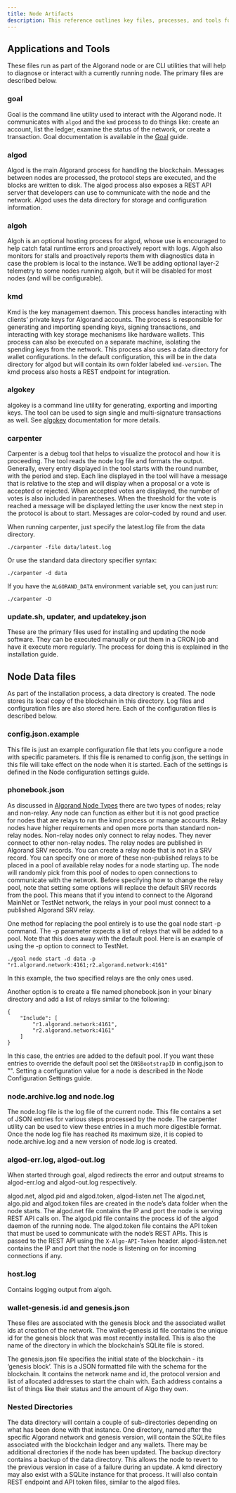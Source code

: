 ```yaml
---
title: Node Artifacts
description: This reference outlines key files, processes, and tools for managing Algorand nodes, including utilities like goal and algokey, processes like algod and kmd, and configuration files for blockchain interaction, key management, debugging, and node maintenance.
---
```


## Applications and Tools

These files run as part of the Algorand node or are CLI utilities that will help to diagnose or interact with a currently running node. The primary files are described below.

### goal

Goal is the command line utility used to interact with the Algorand node. It communicates with `algod` and the `kmd` process to do things like: create an account, list the ledger, examine the status of the network, or create a transaction. Goal documentation is available in the [Goal](FUTURELINK) guide.

### algod

Algod is the main Algorand process for handling the blockchain. Messages between nodes are processed, the protocol steps are executed, and the blocks are written to disk. The algod process also exposes a REST API server that developers can use to communicate with the node and the network. Algod uses the data directory for storage and configuration information.

### algoh

Algoh is an optional hosting process for algod, whose use is encouraged to help catch fatal runtime errors and proactively report with logs. Algoh also monitors for stalls and proactively reports them with diagnostics data in case the problem is local to the instance. We’ll be adding optional layer-2 telemetry to some nodes running algoh, but it will be disabled for most nodes (and will be configurable).

### kmd

Kmd is the key management daemon. This process handles interacting with clients’ private keys for Algorand accounts. The process is responsible for generating and importing spending keys, signing transactions, and interacting with key storage mechanisms like hardware wallets. This process can also be executed on a separate machine, isolating the spending keys from the network. This process also uses a data directory for wallet configurations. In the default configuration, this will be in the data directory for algod but will contain its own folder labeled `kmd-version`. The kmd process also hosts a REST endpoint for integration.

### algokey

algokey is a command line utility for generating, exporting and importing keys. The tool can be used to sign single and multi-signature transactions as well.
See [algokey](FUTURELINK) documentation for more details.

### carpenter

Carpenter is a debug tool that helps to visualize the protocol and how it is proceeding. The tool reads the node log file and formats the output. Generally, every entry displayed in the tool starts with the round number, with the period and step. Each line displayed in the tool will have a message that is relative to the step and will display when a proposal or a vote is accepted or rejected. When accepted votes are displayed, the number of votes is also included in parentheses. When the threshold for the vote is reached a message will be displayed letting the user know the next step in the protocol is about to start. Messages are color-coded by round and user.

When running carpenter, just specify the latest.log file from the data directory.

```
./carpenter -file data/latest.log
```

Or use the standard data directory specifier syntax:

```
./carpenter -d data
```

If you have the `ALGORAND_DATA` environment variable set, you can just run:

```
./carpenter -D
```

### update.sh, updater, and updatekey.json

These are the primary files used for installing and updating the node software. They can be executed manually or put them in a CRON job and have it execute more regularly. The process for doing this is explained in the installation guide.

## Node Data files

As part of the installation process, a data directory is created. The node stores its local copy of the blockchain in this directory. Log files and configuration files are also stored here. Each of the configuration files is described below.

### config.json.example

This file is just an example configuration file that lets you configure a node with specific parameters. If this file is renamed to config.json, the settings in this file will take effect on the node when it is started. Each of the settings is defined in the Node configuration settings guide.

### phonebook.json

As discussed in [Algorand Node Types](/nodes/types) there are two types of nodes; relay and non-relay. Any node can function as either but it is not good practice for nodes that are relays to run the kmd process or manage accounts. Relay nodes have higher requirements and open more ports than standard non-relay nodes. Non-relay nodes only connect to relay nodes. They never connect to other non-relay nodes. The relay nodes are published in Algorand SRV records. You can create a relay node that is not in a SRV record. You can specify one or more of these non-published relays to be placed in a pool of available relay nodes for a node starting up. The node will randomly pick from this pool of nodes to open connections to communicate with the network. Before specifying how to change the relay pool, note that setting some options will replace the default SRV records from the pool. This means that if you intend to connect to the Algorand MainNet or TestNet network, the relays in your pool must connect to a published Algorand SRV relay.

One method for replacing the pool entirely is to use the goal node start -p command. The -p parameter expects a list of relays that will be added to a pool. Note that this does away with the default pool. Here is an example of using the -p option to connect to TestNet.

```
./goal node start -d data -p "r1.algorand.network:4161;r2.algorand.network:4161"
```

In this example, the two specified relays are the only ones used.

Another option is to create a file named phonebook.json in your binary directory and add a list of relays similar to the following:

```
{
    "Include": [
        "r1.algorand.network:4161",
        "r2.algorand.network:4161"
    ]
}
```

In this case, the entries are added to the default pool. If you want these entries to override the default pool set the `DNSBootstrapID` in config.json to "". Setting a configuration value for a node is described in the Node Configuration Settings guide.

### node.archive.log and node.log

The node.log file is the log file of the current node. This file contains a set of JSON entries for various steps processed by the node. The carpenter utility can be used to view these entries in a much more digestible format. Once the node log file has reached its maximum size, it is copied to node.archive.log and a new version of node.log is created.

### algod-err.log, algod-out.log

When started through goal, algod redirects the error and output streams to algod-err.log and algod-out.log respectively.

algod.net, algod.pid and algod.token, algod-listen.net
The algod.net, algo.pid and algod.token files are created in the node’s data folder when the node starts. The algod.net file contains the IP and port the node is serving REST API calls on. The algod.pid file contains the process id of the algod daemon of the running node. The algod.token file contains the API token that must be used to communicate with the node’s REST APIs. This is passed to the REST API using the `X-Algo-API-Token` header. algod-listen.net contains the IP and port that the node is listening on for incoming connections if any.

### host.log

Contains logging output from algoh.

### wallet-genesis.id and genesis.json

These files are associated with the genesis block and the associated wallet ids at creation of the network. The wallet-genesis.id file contains the unique id for the genesis block that was most recently installed. This is also the name of the directory in which the blockchain’s SQLite file is stored.

The genesis.json file specifies the initial state of the blockchain - its ‘genesis block’. This is a JSON formatted file with the schema for the blockchain. It contains the network name and id, the protocol version and list of allocated addresses to start the chain with. Each address contains a list of things like their status and the amount of Algo they own.

### Nested Directories

The data directory will contain a couple of sub-directories depending on what has been done with that instance. One directory, named after the specific Algorand network and genesis version, will contain the SQLite files associated with the blockchain ledger and any wallets. There may be additional directories if the node has been updated. The backup directory contains a backup of the data directory. This allows the node to revert to the previous version in case of a failure during an update. A kmd directory may also exist with a SQLite instance for that process. It will also contain REST endpoint and API token files, similar to the algod files.
